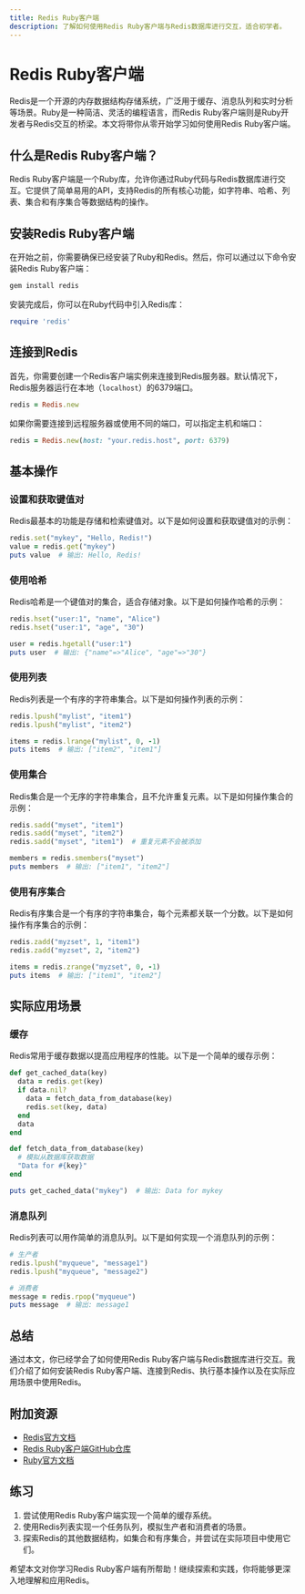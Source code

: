 ```yaml
---
title: Redis Ruby客户端
description: 了解如何使用Redis Ruby客户端与Redis数据库进行交互，适合初学者。
---
```


# Redis Ruby客户端

Redis是一个开源的内存数据结构存储系统，广泛用于缓存、消息队列和实时分析等场景。Ruby是一种简洁、灵活的编程语言，而Redis Ruby客户端则是Ruby开发者与Redis交互的桥梁。本文将带你从零开始学习如何使用Redis Ruby客户端。

## 什么是Redis Ruby客户端？

Redis Ruby客户端是一个Ruby库，允许你通过Ruby代码与Redis数据库进行交互。它提供了简单易用的API，支持Redis的所有核心功能，如字符串、哈希、列表、集合和有序集合等数据结构的操作。

## 安装Redis Ruby客户端

在开始之前，你需要确保已经安装了Ruby和Redis。然后，你可以通过以下命令安装Redis Ruby客户端：

```bash
gem install redis
```

安装完成后，你可以在Ruby代码中引入Redis库：

```ruby
require 'redis'
```

## 连接到Redis

首先，你需要创建一个Redis客户端实例来连接到Redis服务器。默认情况下，Redis服务器运行在本地（`localhost`）的6379端口。

```ruby
redis = Redis.new
```

如果你需要连接到远程服务器或使用不同的端口，可以指定主机和端口：

```ruby
redis = Redis.new(host: "your.redis.host", port: 6379)
```

## 基本操作

### 设置和获取键值对

Redis最基本的功能是存储和检索键值对。以下是如何设置和获取键值对的示例：

```ruby
redis.set("mykey", "Hello, Redis!")
value = redis.get("mykey")
puts value  # 输出: Hello, Redis!
```

### 使用哈希

Redis哈希是一个键值对的集合，适合存储对象。以下是如何操作哈希的示例：

```ruby
redis.hset("user:1", "name", "Alice")
redis.hset("user:1", "age", "30")

user = redis.hgetall("user:1")
puts user  # 输出: {"name"=>"Alice", "age"=>"30"}
```

### 使用列表

Redis列表是一个有序的字符串集合。以下是如何操作列表的示例：

```ruby
redis.lpush("mylist", "item1")
redis.lpush("mylist", "item2")

items = redis.lrange("mylist", 0, -1)
puts items  # 输出: ["item2", "item1"]
```

### 使用集合

Redis集合是一个无序的字符串集合，且不允许重复元素。以下是如何操作集合的示例：

```ruby
redis.sadd("myset", "item1")
redis.sadd("myset", "item2")
redis.sadd("myset", "item1")  # 重复元素不会被添加

members = redis.smembers("myset")
puts members  # 输出: ["item1", "item2"]
```

### 使用有序集合

Redis有序集合是一个有序的字符串集合，每个元素都关联一个分数。以下是如何操作有序集合的示例：

```ruby
redis.zadd("myzset", 1, "item1")
redis.zadd("myzset", 2, "item2")

items = redis.zrange("myzset", 0, -1)
puts items  # 输出: ["item1", "item2"]
```

## 实际应用场景

### 缓存

Redis常用于缓存数据以提高应用程序的性能。以下是一个简单的缓存示例：

```ruby
def get_cached_data(key)
  data = redis.get(key)
  if data.nil?
    data = fetch_data_from_database(key)
    redis.set(key, data)
  end
  data
end

def fetch_data_from_database(key)
  # 模拟从数据库获取数据
  "Data for #{key}"
end

puts get_cached_data("mykey")  # 输出: Data for mykey
```

### 消息队列

Redis列表可以用作简单的消息队列。以下是如何实现一个消息队列的示例：

```ruby
# 生产者
redis.lpush("myqueue", "message1")
redis.lpush("myqueue", "message2")

# 消费者
message = redis.rpop("myqueue")
puts message  # 输出: message1
```

## 总结

通过本文，你已经学会了如何使用Redis Ruby客户端与Redis数据库进行交互。我们介绍了如何安装Redis Ruby客户端、连接到Redis、执行基本操作以及在实际应用场景中使用Redis。

## 附加资源

- [Redis官方文档](https://redis.io/documentation)
- [Redis Ruby客户端GitHub仓库](https://github.com/redis/redis-rb)
- [Ruby官方文档](https://www.ruby-lang.org/en/documentation/)

## 练习

1. 尝试使用Redis Ruby客户端实现一个简单的缓存系统。
2. 使用Redis列表实现一个任务队列，模拟生产者和消费者的场景。
3. 探索Redis的其他数据结构，如集合和有序集合，并尝试在实际项目中使用它们。

希望本文对你学习Redis Ruby客户端有所帮助！继续探索和实践，你将能够更深入地理解和应用Redis。